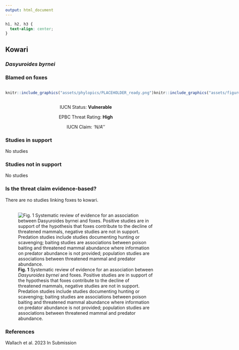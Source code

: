 ```yaml
---
output: html_document
---
```

```css
h1, h2, h3 {
  text-align: center;
}
```

## **Kowari**
### *Dasyuroides byrnei*
### Blamed on foxes

:::: {style="display: flex;"}

::: {}
  ```r
  knitr::include_graphics("assets/phylopics/PLACEHOLDER_ready.png")
  ```
:::

::: {}

:::

::: {}
  ```r
  knitr::include_graphics("assets/figures/Map_Fox_Dasyuroides byrnei.png")
  ```
:::

::::
<center>
IUCN Status: **Vulnerable**

EPBC Threat Rating: **High**

IUCN Claim: *'N/A''*

</center>

### Studies in support

No studies

### Studies not in support

No studies

### Is the threat claim evidence-based?

There are no studies linking foxes to kowari.
<br>
<br>

![**Fig. 1**  Systematic review of evidence for an association between *Dasyuroides byrnei* and foxes. Positive studies are in support of the hypothesis that foxes contribute to the decline of threatened mammals, negative studies are not in support. Predation studies include studies documenting hunting or scavenging; baiting studies are associations between poison baiting and threatened mammal abundance where information on predator abundance is not provided; population studies are associations between threatened mammal and predator abundance.](assets/figures/Main_Evidence_Fox_Dasyuroides byrnei.png)

### References



Wallach et al. 2023 In Submission

